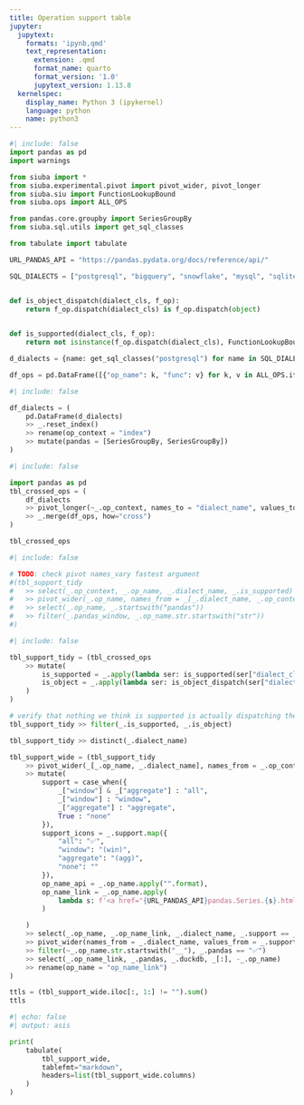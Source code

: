 ```yaml
---
title: Operation support table
jupyter:
  jupytext:
    formats: 'ipynb,qmd'
    text_representation:
      extension: .qmd
      format_name: quarto
      format_version: '1.0'
      jupytext_version: 1.13.8
  kernelspec:
    display_name: Python 3 (ipykernel)
    language: python
    name: python3
---
```



```python
#| include: false
import pandas as pd
import warnings

from siuba import *
from siuba.experimental.pivot import pivot_wider, pivot_longer
from siuba.siu import FunctionLookupBound
from siuba.ops import ALL_OPS

from pandas.core.groupby import SeriesGroupBy
from siuba.sql.utils import get_sql_classes

from tabulate import tabulate

URL_PANDAS_API = "https://pandas.pydata.org/docs/reference/api/"

SQL_DIALECTS = ["postgresql", "bigquery", "snowflake", "mysql", "sqlite", "duckdb"]


def is_object_dispatch(dialect_cls, f_op):
    return f_op.dispatch(dialect_cls) is f_op.dispatch(object)

    
def is_supported(dialect_cls, f_op):
    return not isinstance(f_op.dispatch(dialect_cls), FunctionLookupBound)

d_dialects = {name: get_sql_classes("postgresql") for name in SQL_DIALECTS}

df_ops = pd.DataFrame([{"op_name": k, "func": v} for k, v in ALL_OPS.items()])
```


```python
#| include: false

df_dialects = (
    pd.DataFrame(d_dialects)
    >> _.reset_index()
    >> rename(op_context = "index")
    >> mutate(pandas = [SeriesGroupBy, SeriesGroupBy])
)
```


```python
#| include: false

import pandas as pd
tbl_crossed_ops = (
    df_dialects
    >> pivot_longer(~_.op_context, names_to = "dialect_name", values_to = "dialect_class")
    >> _.merge(df_ops, how="cross")
)

tbl_crossed_ops
```


```python
#| include: false

# TODO: check pivot names_vary fastest argument
#(tbl_support_tidy
#   >> select(_.op_context, _.op_name, _.dialect_name, _.is_supported)
#   >> pivot_wider(_.op_name, names_from = _[_.dialect_name, _.op_context], values_from = _.is_supported, names_vary="fastest")
#   >> select(_.op_name, _.startswith("pandas"))
#   >> filter(_.pandas_window, _.op_name.str.startswith("str"))
#)
```


```python
#| include: false

tbl_support_tidy = (tbl_crossed_ops
    >> mutate(
        is_supported = _.apply(lambda ser: is_supported(ser["dialect_class"], ser["func"]), axis=1)   ,     
        is_object = _.apply(lambda ser: is_object_dispatch(ser["dialect_class"], ser["func"]), axis=1)
    )
)

# verify that nothing we think is supported is actually dispatching the default
tbl_support_tidy >> filter(_.is_supported, _.is_object)

tbl_support_tidy >> distinct(_.dialect_name)

tbl_support_wide = (tbl_support_tidy
    >> pivot_wider(_[_.op_name, _.dialect_name], names_from = _.op_context, values_from = _.is_supported)
    >> mutate(
        support = case_when({
            _["window"] & _["aggregate"] : "all",
            _["window"] : "window",
            _["aggregate"] : "aggregate",
            True : "none"
        }),
        support_icons = _.support.map({
            "all": "✅",
            "window": "(win)",
            "aggregate": "(agg)",
            "none": ""
        }),
        op_name_api = _.op_name.apply("".format),
        op_name_link = _.op_name.apply(
            lambda s: f'<a href="{URL_PANDAS_API}pandas.Series.{s}.html" target="_blank">{s}</a>'
        )

    )
    >> select(_.op_name, _.op_name_link, _.dialect_name, _.support == _.support_icons)
    >> pivot_wider(names_from = _.dialect_name, values_from = _.support)
    >> filter(~_.op_name.str.startswith("__"), _.pandas == "✅")
    >> select(_.op_name_link, _.pandas, _.duckdb, _[:], -_.op_name)
    >> rename(op_name = "op_name_link")
)
```

```python
ttls = (tbl_support_wide.iloc[:, 1:] != "").sum()
ttls
```


```python
#| echo: false
#| output: asis

print(
    tabulate(
        tbl_support_wide,
        tablefmt="markdown",
        headers=list(tbl_support_wide.columns)
    )
)

```

